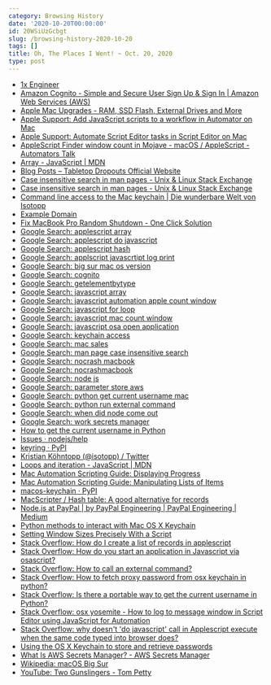 ```yaml
---
category: Browsing History
date: '2020-10-20T00:00:00'
id: 20WSiUzGcbgt
slug: /browsing-history-2020-10-20
tags: []
title: Oh, The Places I Went! ~ Oct. 20, 2020
type: post
---
```


- [1x Engineer](https://1x.engineer/)
- [Amazon Cognito - Simple and Secure User Sign Up & Sign In | Amazon Web Services (AWS)](https://aws.amazon.com/cognito/)
- [Apple Mac Upgrades - RAM, SSD Flash, External Drives and More](https://eshop.macsales.com/)
- [Apple Support: Add JavaScript scripts to a workflow in Automator on Mac](https://support.apple.com/guide/automator/add-javascript-scripts-to-a-workflow-auta229c77c2/mac)
- [Apple Support: Automate Script Editor tasks in Script Editor on Mac](https://support.apple.com/en-au/guide/script-editor/scpedt1125/mac)
- [AppleScript Finder window count in Mojave - macOS / AppleScript - Automators Talk](https://talk.automators.fm/t/applescript-finder-window-count-in-mojave/3383)
- [Array - JavaScript | MDN](https://developer.mozilla.org/en-US/docs/Web/JavaScript/Reference/Global_Objects/Array)
- [Blog Posts – Tabletop Dropouts Official Website](https://ttdpodcast.com/index.php/category/blog-posts/)
- [Case insensitive search in man pages - Unix & Linux Stack Exchange](https://unix.stackexchange.com/questions/101295/case-insensitive-search-in-man-pages)
- [Case insensitive search in man pages - Unix & Linux Stack Exchange](https://unix.stackexchange.com/questions/101295/case-insensitive-search-in-man-pages/101427#101427)
- [Command line access to the Mac keychain | Die wunderbare Welt von Isotopp](https://blog.koehntopp.info/2017/01/26/command-line-access-to-the-mac-keychain.html)
- [Example Domain](https://www.example.com/)
- [Fix MacBook Pro Random Shutdown - One Click Solution](https://realmacmods.com/product/macbook-pro-nocrash-utility/)
- [Google Search: applescript array](https://www.google.com/search?client=safari&rls=en&q=applescript+array&ie=UTF-8&oe=UTF-8)
- [Google Search: applescript do javascript](https://www.google.com/search?client=safari&rls=en&q=applescript+do+javascript&ie=UTF-8&oe=UTF-8)
- [Google Search: applescript hash](https://www.google.com/search?client=safari&rls=en&q=applescript+hash&ie=UTF-8&oe=UTF-8)
- [Google Search: applscript javascrtipt log print](https://www.google.com/search?client=safari&rls=en&q=applscript+javascrtipt+log+print&ie=UTF-8&oe=UTF-8)
- [Google Search: big sur mac os version](https://www.google.com/search?client=safari&rls=en&q=big+sur+mac+os+version&ie=UTF-8&oe=UTF-8)
- [Google Search: cognito](https://www.google.com/search?newwindow=1&client=safari&rls=en&ei=DKGPX_LEJqWD5wK-kKjABQ&q=cognito&oq=cognito&gs_lcp=CgZwc3ktYWIQAzIECAAQRzIECAAQRzIECAAQRzIECAAQR1DnI1jnI2CaJWgAcAN4AIABAIgBAJIBAJgBAKABAaoBB2d3cy13aXrIAQTAAQE&sclient=psy-ab&ved=0ahUKEwjy-qvZ1cTsAhWlwVkKHT4IClgQ4dUDCAw&uact=5)
- [Google Search: getelementbytype](https://www.google.com/search?client=safari&rls=en&q=getelementbytype&ie=UTF-8&oe=UTF-8)
- [Google Search: javascript array](https://www.google.com/search?client=safari&rls=en&q=javascript+array&ie=UTF-8&oe=UTF-8)
- [Google Search: javascript automation apple count window](https://www.google.com/search?client=safari&rls=en&q=javascript+automation+apple+count+window&ie=UTF-8&oe=UTF-8)
- [Google Search: javascript for loop](https://www.google.com/search?client=safari&rls=en&q=javascript+for+loop&ie=UTF-8&oe=UTF-8)
- [Google Search: javascript mac count window](https://www.google.com/search?client=safari&rls=en&q=javascript+mac+count+window&ie=UTF-8&oe=UTF-8)
- [Google Search: javascript osa open application](https://www.google.com/search?client=safari&rls=en&q=javascript+osa+open+application&ie=UTF-8&oe=UTF-8)
- [Google Search: keychain access](https://www.google.com/search?client=safari&rls=en&q=keychain+access&ie=UTF-8&oe=UTF-8)
- [Google Search: mac sales](https://www.google.com/search?client=safari&rls=en&q=mac+sales&ie=UTF-8&oe=UTF-8)
- [Google Search: man page case insensitive search](https://www.google.com/search?client=safari&rls=en&q=man+page+case+insensitive+search&ie=UTF-8&oe=UTF-8)
- [Google Search: nocrash macbook](https://www.google.com/search?newwindow=1&client=safari&rls=en&biw=937&bih=587&ei=FZ2PX7yrOMaE5wLlnqfYDA&q=nocrash+macbook&oq=nocrash+macbook&gs_lcp=CgZwc3ktYWIQAzIICAAQCBAKEB5QuE1YuE1go1JoAHAAeACAAW-IAaQCkgEDMi4xmAEAoAEBqgEHZ3dzLXdpesABAQ&sclient=psy-ab&ved=0ahUKEwj8ib_10cTsAhVGwlkKHWXPCcsQ4dUDCAw&uact=5)
- [Google Search: nocrashmacbook](https://www.google.com/search?newwindow=1&client=safari&rls=en&biw=937&bih=587&ei=EJ2PX5qaKcKb5gLBuriwBg&q=nocrashmacbook&oq=nocrashmacbook&gs_lcp=CgZwc3ktYWIQAzoECAAQRzoFCAAQkQI6AggAOgUIABCxAzoICC4QsQMQgwE6CAgAELEDEIMBOgsILhCxAxDHARCjAjoECAAQQzoECC4QQzoHCAAQyQMQQzoCCC46BwgAELEDEEM6BwguELEDEEM6BwgAEMkDEAo6BQgAEMkDOggILhDHARCvAToECAAQCjoKCC4QxwEQrwEQCjoECAAQHjoGCAAQChAeOgYIABAFEB5QoghYrh9ggyJoAHACeACAAWmIAdsJkgEDOS41mAEAoAEBqgEHZ3dzLXdpesgBCMABAQ&sclient=psy-ab&ved=0ahUKEwia4v7y0cTsAhXCjVkKHUEdDmYQ4dUDCAw&uact=5)
- [Google Search: node js](https://www.google.com/search?client=safari&rls=en&q=node+js&ie=UTF-8&oe=UTF-8)
- [Google Search: parameter store aws](https://www.google.com/search?client=safari&rls=en&q=parameter+store+aws&ie=UTF-8&oe=UTF-8)
- [Google Search: python get current username mac](https://www.google.com/search?client=safari&rls=en&q=python+get+current+username+mac&ie=UTF-8&oe=UTF-8)
- [Google Search: python run external command](https://www.google.com/search?client=safari&rls=en&q=python+run+external+command&ie=UTF-8&oe=UTF-8)
- [Google Search: when did node come out](https://www.google.com/search?client=safari&rls=en&q=when+did+node+come+out&ie=UTF-8&oe=UTF-8)
- [Google Search: work secrets manager](https://www.google.com/search?client=safari&rls=en&q=work+secrets+manager&ie=UTF-8&oe=UTF-8)
- [How to get the current username in Python](https://www.kite.com/python/answers/how-to-get-the-current-username-in-python)
- [Issues · nodejs/help](https://github.com/nodejs/help/issues)
- [keyring · PyPI](https://pypi.org/project/keyring/)
- [Kristian Köhntopp (@isotopp) / Twitter](https://twitter.com/isotopp)
- [Loops and iteration - JavaScript | MDN](https://developer.mozilla.org/en-US/docs/Web/JavaScript/Guide/Loops_and_iteration)
- [Mac Automation Scripting Guide: Displaying Progress](https://developer.apple.com/library/archive/documentation/LanguagesUtilities/Conceptual/MacAutomationScriptingGuide/DisplayProgress.html)
- [Mac Automation Scripting Guide: Manipulating Lists of Items](https://developer.apple.com/library/archive/documentation/LanguagesUtilities/Conceptual/MacAutomationScriptingGuide/ManipulateListsofItems.html)
- [macos-keychain · PyPI](https://pypi.org/project/macos-keychain/)
- [MacScripter / Hash table: A good alternative for records](https://www.macscripter.net/viewtopic.php?id=39424)
- [Node.js at PayPal | by PayPal Engineering | PayPal Engineering | Medium](https://medium.com/paypal-engineering/node-js-at-paypal-4e2d1d08ce4f)
- [Python methods to interact with Mac OS X Keychain](https://gist.github.com/gcollazo/9434580)
- [Setting Window Sizes Precisely With a Script](https://macmost.com/setting-window-sizes-precisely-with-a-script.html)
- [Stack Overflow: How do I create a list of records in applescript](https://stackoverflow.com/questions/18815921/how-do-i-create-a-list-of-records-in-applescript/18816682)
- [Stack Overflow: How do you start an application in Javascript via osascript?](https://stackoverflow.com/questions/29408703/how-do-you-start-an-application-in-javascript-via-osascript)
- [Stack Overflow: How to call an external command?](https://stackoverflow.com/questions/89228/how-to-call-an-external-command)
- [Stack Overflow: How to fetch proxy password from osx keychain in python?](https://stackoverflow.com/questions/29740808/how-to-fetch-proxy-password-from-osx-keychain-in-python)
- [Stack Overflow: Is there a portable way to get the current username in Python?](https://stackoverflow.com/questions/842059/is-there-a-portable-way-to-get-the-current-username-in-python)
- [Stack Overflow: osx yosemite - How to log to message window in Script Editor using JavaScript for Automation](https://stackoverflow.com/questions/27609455/how-to-log-to-message-window-in-script-editor-using-javascript-for-automation/27609609#27609609)
- [Stack Overflow: why doesn't 'do javascript' call in Applescript execute when the same code typed into browser does?](https://stackoverflow.com/questions/6561452/why-doesnt-do-javascript-call-in-applescript-execute-when-the-same-code-typed/6563447#6563447)
- [Using the OS X Keychain to store and retrieve passwords](https://www.netmeister.org/blog/keychain-passwords.html)
- [What Is AWS Secrets Manager? - AWS Secrets Manager](https://docs.aws.amazon.com/secretsmanager/latest/userguide/intro.html)
- [Wikipedia: macOS Big Sur](https://en.wikipedia.org/wiki/MacOS_Big_Sur)
- [YouTube: Two Gunslingers - Tom Petty](https://www.youtube.com/watch?v=wFS9wZQ9NiY)